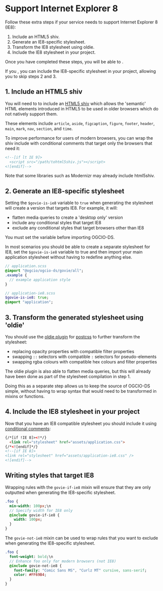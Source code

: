 
<Meta title="Docs/Support Internet Explorer 8" />

# Support Internet Explorer 8

Follow these extra steps if your service needs to support Internet Explorer 8 (IE8):

1. Include an HTML5 shiv.
2. Generate an IE8-specific stylesheet.
3. Transform the IE8 stylesheet using oldie.
4. Include the IE8 stylesheet in your project.

Once you have completed these steps, you will be able to <Link textToDisplay='write CSS that targets IE8 in your own application styles' href='?path=/docs/docs-support-internet-explorer-8--docs/#writing-styles-that-target-ie8' />.

If you <Link textToDisplay='installed using precompiled files' href='?path=/story/docs-install-using-precompiled-files--docs' />, you can include the IE8-specific stylesheet in your project, allowing you to skip steps 2 and 3.

## 1. Include an HTML5 shiv

You will need to to include an [HTML5 shiv](https://github.com/aFarkas/html5shiv) which allows the 'semantic' HTML elements introduced in HTML5 to be used in older browsers which do not natively support them.

These elements include `article`, `aside`, `figcaption`, `figure`, `footer`, `header`, `main`, `mark`, `nav`, `section`, and `time`.

To improve performance for users of modern browsers, you can wrap the shiv include with conditional comments that target only the browsers that need it:

```html
<!--[if lt IE 9]>
  <script src="/path/tohtml5shiv.js"></script>
<![endif]-->
```

Note that some libraries such as Modernizr may already include html5shiv.

## 2. Generate an IE8-specific stylesheet

Setting the `$govie-is-ie8` variable to `true` when generating the stylesheet will create a version that targets IE8. For example, it will:

- flatten media queries to create a 'desktop only' version
- include any conditional styles that target IE8
- exclude any conditional styles that target browsers other than IE8

You must set the variable before importing OGCIO-DS.

In most scenarios you should be able to create a separate stylesheet for IE8, set the `$govie-is-ie8` variable to true and then import your main application stylesheet without having to redefine anything else.

```sass
// application.scss
@import "@ogcio/ogcio-ds/govie/all";
.example {
  // example application style
}

// application-ie8.scss
$govie-is-ie8: true;
@import "application";
```

## 3. Transform the generated stylesheet using 'oldie'

You should use the [oldie plugin](https://github.com/jonathantneal/oldie) for [postcss](https://github.com/postcss/postcss) to further transform the stylesheet:

- replacing opacity properties with compatible filter properties
- swapping `::` selectors with compatible `:` selectors for pseudo-elements
- swapping rgba colours with compatible hex colours and filter properties

The oldie plugin is also able to flatten media queries, but this will already have been done as part of the stylesheet compilation in step 1.

Doing this as a separate step allows us to keep the source of OGCIO-DS simple, without having to wrap syntax that would need to be transformed in mixins or functions.

## 4. Include the IE8 stylesheet in your project

Now that you have an IE8 compatible stylesheet you should include it using [conditional comments](https://www.quirksmode.org/css/condcom.html):

```html
{/*[if !IE 8]><!*/}
  <link rel="stylesheet" href="assets/application.css">
{/*<![endif]*/}
<!--[if IE 8]>
<link rel="stylesheet" href="assets/application-ie8.css" />
<![endif]-->
```

<h2 id="writing-styles-that-target-ie8">Writing styles that target IE8</h2>

Wrapping rules with the `govie-if-ie8` mixin will ensure that they are only outputted when generating the IE8-specific stylesheet.

```sass
.foo {
  min-width: 100px;\n
  // Specify width for IE8 only
  @include govie-if-ie8 {
    width: 100px;
  }
}
```

The `govie-not-ie8` mixin can be used to wrap rules that you want to exclude when generating the IE8-specific stylesheet.

```sass
.foo {
  font-weight: bold;\n
  // Enhance foo only for modern browsers (not IE8)
  @include govie-not-ie8 {
    font-family: "Comic Sans MS", "Curlz MT" cursive, sans-serif;
    color: #FF69B4;
  }
}
```
